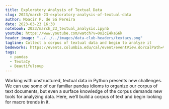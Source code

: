 ```yaml
---
title: Exploratory Analysis of Textual Data
slug: 2023/march-23-exploratory-analysis-of-textual-data
author: Moacir P. de Sá Pereira
date: 2023-03-23 16:30
notebook: 2023/march_23_textual_analysis.ipynb
youtube: https://www.youtube.com/watch?v=0oIcE4kaG6k
header_image: "../../../images/data-club-headers/textacy.png"
tagline: Collect a corpus of textual data and begin to analyze it
bedeworks: https://events.columbia.edu/cal/event/eventView.do?calPath=%2Fpublic%2Fcals%2FMainCal&guid=CAL-00bbdb7c-8595d028-0185-984e60fa-00004704events@columbia.edu&recurrenceId=
tags: 
  - pandas
  - TextaCy
  - Beautifulsoup
---
```



Working with unstructured, textual data in Python presents new challenges.
We can use some of our familiar pandas idioms to organize our corpus of
text documents, but even a surface knowledge of the corpus demands new
tools for analyzing data. Here, we’ll build a corpus of text and begin
looking for macro trends in it.


